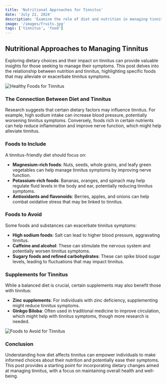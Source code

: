 ```yaml
---
title: 'Nutritional Approaches for Tinnitus'
date: 'July 21, 2024'
description: 'Examine the role of diet and nutrition in managing tinnitus symptoms.'
image: '/images/fruits.jpg'
tags: ['tinnitus', 'food']
---
```


## Nutritional Approaches to Managing Tinnitus

Exploring dietary choices and their impact on tinnitus can provide valuable insights for those seeking to manage their symptoms. This post delves into the relationship between nutrition and tinnitus, highlighting specific foods that may alleviate or exacerbate tinnitus symptoms.

<Image src="/images/healthy-food.jpg" alt="Healthy Foods for Tinnitus" />

### The Connection Between Diet and Tinnitus

Research suggests that certain dietary factors may influence tinnitus. For example, high sodium intake can increase blood pressure, potentially worsening tinnitus symptoms. Conversely, foods rich in certain nutrients can help reduce inflammation and improve nerve function, which might help alleviate tinnitus.

<AdComponent />

### Foods to Include

A tinnitus-friendly diet should focus on:

- **Magnesium-rich foods**: Nuts, seeds, whole grains, and leafy green vegetables can help manage tinnitus symptoms by improving nerve function.
- **Potassium-rich foods**: Bananas, oranges, and spinach may help regulate fluid levels in the body and ear, potentially reducing tinnitus symptoms.
- **Antioxidants and flavonoids**: Berries, apples, and onions can help combat oxidative stress that may be linked to tinnitus.

### Foods to Avoid

Some foods and substances can exacerbate tinnitus symptoms:

- **High sodium foods**: Salt can lead to higher blood pressure, aggravating tinnitus.
- **Caffeine and alcohol**: These can stimulate the nervous system and potentially worsen tinnitus symptoms.
- **Sugary foods and refined carbohydrates**: These can spike blood sugar levels, leading to fluctuations that may impact tinnitus.

<AdComponent />

### Supplements for Tinnitus

While a balanced diet is crucial, certain supplements may also benefit those with tinnitus:

- **Zinc supplements**: For individuals with zinc deficiency, supplementing might reduce tinnitus symptoms.
- **Ginkgo Biloba**: Often used in traditional medicine to improve circulation, which might help with tinnitus symptoms, though more research is needed.

<Image src="/images/fruits.jpg" alt="Foods to Avoid for Tinnitus" />

### Conclusion

Understanding how diet affects tinnitus can empower individuals to make informed choices about their nutrition and potentially ease their symptoms. This post provides a starting point for incorporating dietary changes aimed at managing tinnitus, with a focus on maintaining overall health and well-being.

